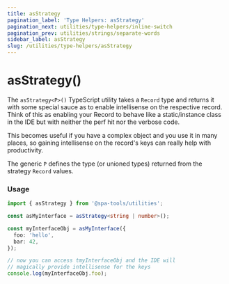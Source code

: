 ```yaml
---
title: asStrategy
pagination_label: 'Type Helpers: asStrategy'
pagination_next: utilities/type-helpers/inline-switch
pagination_prev: utilities/strings/separate-words
sidebar_label: asStrategy
slug: /utilities/type-helpers/asStrategy
---
```



<PackageCaption packageName='@spa-tools/utilities' />

# asStrategy()

The `asStrategy<P>()` TypeScript utility takes a `Record` type and returns it
with some special sauce as to enable intellisense on the respective record.
Think of this as enabling your Record to behave like a static/instance class
in the IDE but with neither the perf hit nor the verbose code.

This becomes useful if you have a complex object and you use it in many places,
so gaining intellisense on the record's keys can really help with productivity.

The generic `P` defines the type (or unioned types) returned from the strategy `Record` values.

### Usage

```ts
import { asStrategy } from '@spa-tools/utilities';

const asMyInterface = asStrategy<string | number>();

const myInterfaceObj = asMyInterface({
  foo: 'hello',
  bar: 42,
});

// now you can access tmyInterfaceObj and the IDE will
// magically provide intellisense for the keys
console.log(myInterfaceObj.foo);
```
